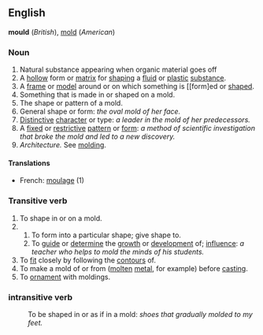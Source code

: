 == English ==
'''mould''' (''British''), [[mold]] (''American'')
=== Noun ===

# Natural substance appearing when organic material goes off
# A [[hollow]] form or [[matrix]] for [[shaping]] a [[fluid]] or [[plastic]] [[substance]]. 
# A [[frame]] or [[model]] around or on which something is [[form]ed or [[shape]]d. 
# Something that is made in or shaped on a mold. 
# The shape or pattern of a mold. 
# General shape or form: ''the oval mold of her face. ''
# [[Distinctive]] [[character]] or type: ''a leader in the mold of her predecessors. ''
# A [[fixed]] or [[restrictive]] [[pattern]] or [[form]]: ''a method of scientific investigation that broke the mold and led to a new discovery. ''
# ''Architecture.'' See [[molding]].
====Translations====
*French: [[moulage]] (1)

=== Transitive verb ===

# To shape in or on a mold. 
# 
## To form into a particular shape; give shape to. 
## To [[guide]] or [[determine]] the [[growth]] or [[development]] of; [[influence]]: ''a teacher who helps to mold the minds of his students. ''
# To [[fit]] closely by following the [[contours]] of. 
# To make a mold of or from ([[molten]] [[metal]], for example) before [[cast]]ing. 
# To [[ornament]] with moldings.

=== intransitive verb ===

: To be shaped in or as if in a mold: ''shoes that gradually molded to my feet.''